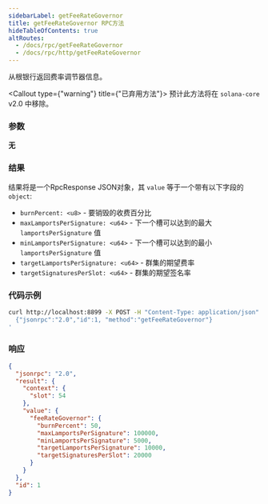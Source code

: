 ```yaml
---
sidebarLabel: getFeeRateGovernor
title: getFeeRateGovernor RPC方法
hideTableOfContents: true
altRoutes:
  - /docs/rpc/getFeeRateGovernor
  - /docs/rpc/http/getFeeRateGovernor
---
```


从根银行返回费率调节器信息。

<Callout type={"warning"} title={"已弃用方法"}>
  预计此方法将在 `solana-core` v2.0 中移除。
</Callout>

<DocSideBySide>

<DocLeftSide>

### 参数

**无**

### 结果

结果将是一个RpcResponse JSON对象，其 `value` 等于一个带有以下字段的 `object`:

- `burnPercent: <u8>` - 要销毁的收费百分比
- `maxLamportsPerSignature: <u64>` - 下一个槽可以达到的最大 `lamportsPerSignature` 值
- `minLamportsPerSignature: <u64>` - 下一个槽可以达到的最小 `lamportsPerSignature` 值
- `targetLamportsPerSignature: <u64>` - 群集的期望费率
- `targetSignaturesPerSlot: <u64>` - 群集的期望签名率

</DocLeftSide>

<DocRightSide>

### 代码示例

```bash
curl http://localhost:8899 -X POST -H "Content-Type: application/json" -d '
  {"jsonrpc":"2.0","id":1, "method":"getFeeRateGovernor"}
'
```

### 响应

```json
{
  "jsonrpc": "2.0",
  "result": {
    "context": {
      "slot": 54
    },
    "value": {
      "feeRateGovernor": {
        "burnPercent": 50,
        "maxLamportsPerSignature": 100000,
        "minLamportsPerSignature": 5000,
        "targetLamportsPerSignature": 10000,
        "targetSignaturesPerSlot": 20000
      }
    }
  },
  "id": 1
}
```

</DocRightSide>
</DocSideBySide>
